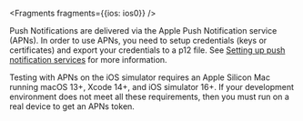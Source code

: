
<Fragments fragments={{ios: ios0}} />

Push Notifications are delivered via the Apple Push Notification service (APNs). In order to use APNs, you need to setup credentials (keys or certificates) and export your credentials to a p12 file. See [Setting up push notification services](/lib/push-notifications/setup-push-service) for more information.

<Callout>

Testing with APNs on the iOS simulator requires an Apple Silicon Mac running macOS 13+, Xcode 14+, and iOS simulator 16+. If your development environment does not meet all these requirements, then you must run on a real device to get an APNs token.

</Callout>